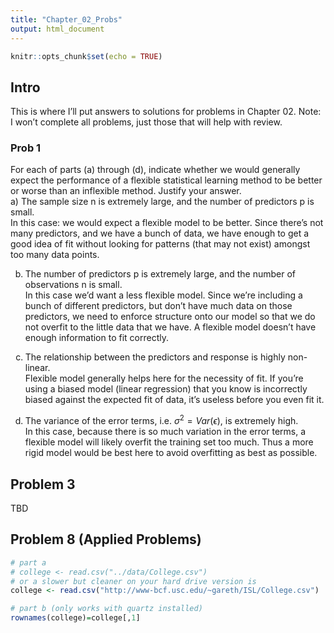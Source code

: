 ```yaml
---
title: "Chapter_02_Probs"
output: html_document
---
```


```r
knitr::opts_chunk$set(echo = TRUE)
```

## Intro

This is where I'll put answers to solutions for problems in Chapter 02. Note: 
I won't complete all problems, just those that will help with review.  

### Prob 1  
For each of parts (a) through (d), indicate whether we would generally expect the performance of a flexible statistical learning method to be better or worse than an inflexible method. Justify your answer.  
a)  The sample size n is extremely large, and the number of predictors p is small.  
In this case: we would expect a flexible model to be better. Since there's not many predictors, and we have a bunch of data, we have enough to get a good idea of fit without looking for patterns (that may not exist) amongst too many data points.   


b) The number of predictors p is extremely large, and the number of observations n is small.   
In this case we'd want a less flexible model. Since we're including a bunch of different predictors, but don't have much data on those predictors, we need to enforce structure onto our model so that we do not overfit to the little data that we have. A flexible model doesn't have enough information to fit correctly.   

c) The relationship between the predictors and response is highly non-linear.  
Flexible model generally helps here for the necessity of fit. If you're using a biased model (linear regression) that you know is incorrectly biased against the expected fit of data, it's useless before you even fit it. 

d) The variance of the error terms, i.e. $\sigma^2 = Var(\epsilon)$, is extremely high.  
In this case, because there is so much variation in the error terms, a flexible model will likely overfit the training set too much. Thus a more rigid model would be best here to avoid overfitting as best as possible.  

## Problem 3  
TBD  


## Problem 8 (Applied Problems)  


```r
# part a
# college <- read.csv("../data/College.csv")
# or a slower but cleaner on your hard drive version is 
college <- read.csv("http://www-bcf.usc.edu/~gareth/ISL/College.csv")

# part b (only works with quartz installed)
rownames(college)=college[,1]
```

